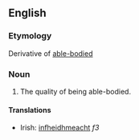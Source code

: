 ==English==

===Etymology===
Derivative of [[able-bodied]]

===Noun===
{{en-noun|-}}

# The quality of being able-bodied.

====Translations====
{{trans-top|the quality of being able-bodied}}
* Irish: [[infheidhmeacht]] ''f3''
{{trans-mid}}
{{trans-bottom}}